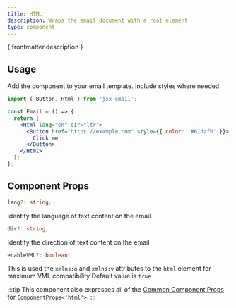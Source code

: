 ```yaml
---
title: HTML
description: Wraps the email document with a root element
type: component
---
```


<p>{ frontmatter.description }</p>

<Install type={frontmatter.type}/>

## Usage

Add the component to your email template. Include styles where needed.

```jsx
import { Button, Html } from 'jsx-email';

const Email = () => {
  return (
    <Html lang="en" dir="ltr">
      <Button href="https://example.com" style={{ color: '#61dafb' }}>
        Click me
      </Button>
    </Html>
  );
};
```

## Component Props

```ts
lang?: string;
```

Identify the language of text content on the email

```ts
dir?: string;
```

Identify the direction of text content on the email

```ts
enableVML?: boolean;
```
This is used the `xmlns:o` and `xmlns:v` attributes to the `html` element for maximum VML compatibility
Default value is `true`

:::tip
This component also expresses all of the [Common Component Props](https://react.dev/reference/react-dom/components/common) for `ComponentProps<'html'>`.
:::
